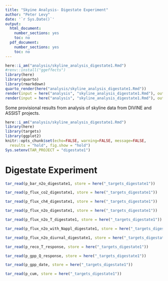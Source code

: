 ---
title: "Skyine Analysis- Digestate Experiment"
author: "Peter Levy"
date: '`r Sys.Date()`'
output:
  html_document:
    number_sections: yes
    toc: no
  pdf_document:
    number_sections: yes
    toc: no
---

```{r render, echo = FALSE, eval = FALSE}
here::i_am("analysis/skyline_analysis_digestate1.Rmd")
#renv::install("ggeffects")
library(here)
library(quarto)
library(rmarkdown)
quarto_render(here("analysis/skyline_analysis_digestate1.Rmd"))
render(input = here("analysis", "skyline_analysis_digestate1.Rmd"), output_file = here("analysis", "skyline_analysis_digestate1.pdf"))
render(input = here("analysis", "skyline_analysis_digestate1.Rmd"), output_file = here("analysis", "skyline_analysis_digestate1.html"))
```

Some provisional results from analysis of skyline data from DIVINE and ASSIST projects.

<!--- { startup -->
```{r startup, eval=TRUE, echo=FALSE, include=FALSE}
here::i_am("analysis/skyline_analysis_digestate1.Rmd")
library(here)
library(targets)
library(ggplot2)
knitr::opts_chunk$set(echo=FALSE, warning=FALSE, message=FALSE,
  results = "hold", fig.show = "hold")
Sys.setenv(TAR_PROJECT = "digestate1")
```

# Digestate Experiment

```{r, results = "hold", fig.show = "hold", echo = FALSE, fig.cap = "Bar plot of treatment and chamber means with 95pc confidence intervals. Black symbols show the 95pc   confidence intervals in treatment means, accounting for the within-chamber autocorrelation."}
tar_read(p_bar_n2o_digestate1, store = here("_targets_digestate1"))
```

```{r, results = "hold", fig.show = "hold", echo = FALSE, fig.cap = "CO2 flux over time by treatment."}
tar_read(p_flux_co2_digestate1, store = here("_targets_digestate1"))
```

```{r, echo = FALSE, fig.cap = "CH4 flux over time by treatment."}
tar_read(p_flux_ch4_digestate1, store = here("_targets_digestate1"))
```

```{r, echo = FALSE, fig.cap = "N2O flux over time by treatment."}
tar_read(p_flux_n2o_digestate1, store = here("_targets_digestate1"))
```

```{r, eval = FALSE, echo = FALSE, fig.cap = "N2O flux versus temperature by treatment."}
tar_read(p_flux_n2o_T_digestate1, store = here("_targets_digestate1"))
```

```{r, results = "hold", fig.show = "hold", echo = FALSE, fig.cap = "N2O flux over time by treatment, showing N application dates as vertical black lines."}
tar_read(p_flux_n2o_with_Nappl_digestate1, store = here("_targets_digestate1"))
```

```{r, results = "hold", fig.show = "hold", echo = FALSE, fig.cap = "Diurnal variation in N2O flux."}
tar_read(p_flux_n2o_diurnal_digestate1, store = here("_targets_digestate1"))
```

```{r, results = "hold", fig.show = "hold", echo = FALSE, fig.cap = "Respiration response to temperature."}
tar_read(p_reco_T_response, store = here("_targets_digestate1"))
```

```{r, results = "hold", fig.show = "hold", echo = FALSE, fig.cap = "GPP response to PPFD."}
tar_read(p_gpp_Q_response, store = here("_targets_digestate1"))
```

```{r, results = "hold", fig.show = "hold", echo = FALSE, fig.cap = "GPP over time."}
tar_read(p_gpp_date, store = here("_targets_digestate1"))
```

```{r, results = "hold", fig.show = "hold", echo = FALSE, fig.cap = "Cummulative GPP, R and net flux over time."}
tar_read(p_cum, store = here("_targets_digestate1"))
```
